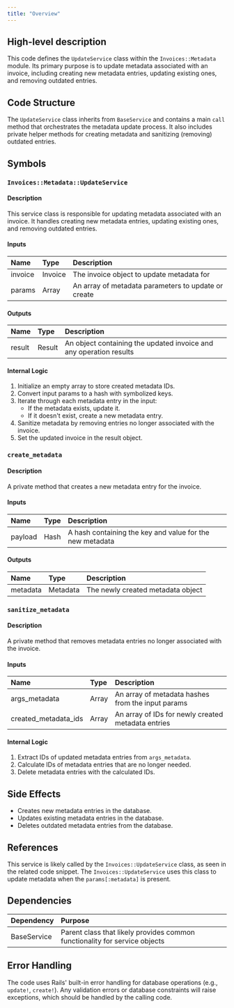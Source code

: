 ```yaml
---
title: "Overview"
---
```


## High-level description
This code defines the `UpdateService` class within the `Invoices::Metadata` module. Its primary purpose is to update metadata associated with an invoice, including creating new metadata entries, updating existing ones, and removing outdated entries.

## Code Structure
The `UpdateService` class inherits from `BaseService` and contains a main `call` method that orchestrates the metadata update process. It also includes private helper methods for creating metadata and sanitizing (removing) outdated entries.

## Symbols

### `Invoices::Metadata::UpdateService`
#### Description
This service class is responsible for updating metadata associated with an invoice. It handles creating new metadata entries, updating existing ones, and removing outdated entries.

#### Inputs
| Name | Type | Description |
|:-----|:-----|:------------|
| invoice | Invoice | The invoice object to update metadata for |
| params | Array | An array of metadata parameters to update or create |

#### Outputs
| Name | Type | Description |
|:-----|:-----|:------------|
| result | Result | An object containing the updated invoice and any operation results |

#### Internal Logic
1. Initialize an empty array to store created metadata IDs.
2. Convert input params to a hash with symbolized keys.
3. Iterate through each metadata entry in the input:
   - If the metadata exists, update it.
   - If it doesn't exist, create a new metadata entry.
4. Sanitize metadata by removing entries no longer associated with the invoice.
5. Set the updated invoice in the result object.

### `create_metadata`
#### Description
A private method that creates a new metadata entry for the invoice.

#### Inputs
| Name | Type | Description |
|:-----|:-----|:------------|
| payload | Hash | A hash containing the key and value for the new metadata |

#### Outputs
| Name | Type | Description |
|:-----|:-----|:------------|
| metadata | Metadata | The newly created metadata object |

### `sanitize_metadata`
#### Description
A private method that removes metadata entries no longer associated with the invoice.

#### Inputs
| Name | Type | Description |
|:-----|:-----|:------------|
| args_metadata | Array | An array of metadata hashes from the input params |
| created_metadata_ids | Array | An array of IDs for newly created metadata entries |

#### Internal Logic
1. Extract IDs of updated metadata entries from `args_metadata`.
2. Calculate IDs of metadata entries that are no longer needed.
3. Delete metadata entries with the calculated IDs.

## Side Effects
- Creates new metadata entries in the database.
- Updates existing metadata entries in the database.
- Deletes outdated metadata entries from the database.

## References
This service is likely called by the `Invoices::UpdateService` class, as seen in the related code snippet. The `Invoices::UpdateService` uses this class to update metadata when the `params[:metadata]` is present.

## Dependencies
| Dependency | Purpose |
|:-----------|:--------|
| BaseService | Parent class that likely provides common functionality for service objects |

## Error Handling
The code uses Rails' built-in error handling for database operations (e.g., `update!`, `create!`). Any validation errors or database constraints will raise exceptions, which should be handled by the calling code.